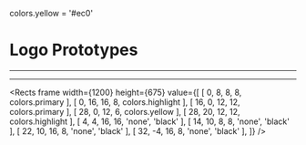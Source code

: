 
colors.yellow = '#ec0'

# Logo Prototypes

<Icon />
<Icon size={32} />

---

<Card />

---

<Rects
  frame
  width={1200}
  height={675}
  value={[
    [ 0, 8, 8, 8, colors.primary ],
    [ 0, 16, 16, 8, colors.highlight ],
    [ 16, 0, 12, 12, colors.primary ],
    [ 28, 0, 12, 6, colors.yellow ],
    [ 28, 20, 12, 12, colors.highlight ],
    [ 4, 4, 16, 16, 'none', 'black' ],
    [ 14, 10, 8, 8, 'none', 'black' ],
    [ 22, 10, 16, 8, 'none', 'black' ],
    [ 32, -4, 16, 8, 'none', 'black' ],
  ]}
/>
